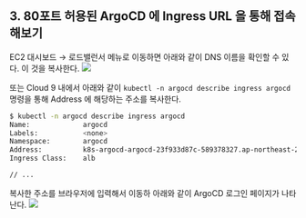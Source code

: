 ## 3. 80포트 허용된 ArgoCD 에 Ingress URL 을 통해 접속해보기
EC2 대시보드 → 로드밸런서 메뉴로 이동하면 아래와 같이 DNS 이름을 확인할 수 있다. 이 것을 복사한다.
![](https://raw.githubusercontent.com/chagchagchag/docs-argocd-setup-at-eks/main/pages/2-setup-argocd/img/2.3-CONNECT-TO-ARGOCD-BY-INGRESS-URL/1.png)
<br/>

또는 Cloud 9 내에서 아래와 같이 `kubectl -n argocd describe ingress argocd` 명령을 통해 Address 에 해당하는 주소를 복사한다.
```bash filename="terminal" {3} copy
$ kubectl -n argocd describe ingress argocd
Name:             argocd
Labels:           <none>
Namespace:        argocd
Address:          k8s-argocd-argocd-23f933d87c-589378327.ap-northeast-2.elb.amazonaws.com
Ingress Class:    alb

// ...
```

복사한 주소를 브라우저에 입력해서 이동하 아래와 같이 ArgoCD 로그인 페이지가 나타난다.
![](https://raw.githubusercontent.com/chagchagchag/docs-argocd-setup-at-eks/main/pages/2-setup-argocd/img/2.3-CONNECT-TO-ARGOCD-BY-INGRESS-URL/2.png)
<br/>

